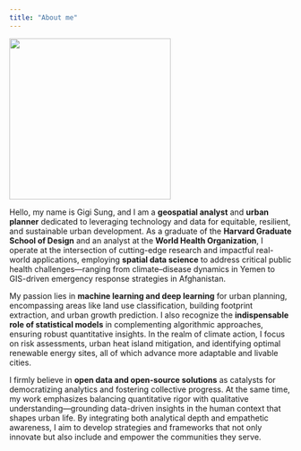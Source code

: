 ```yaml
---
title: "About me"
---
```


<!-- Use a grid -->
::: {.grid}

<!-- Left column has a width of 4/12 and shows a picture of me -->
::: {.g-col-4}
![](images/profile.jpg){width=3in}
:::

<!-- Text gets a column with width 8/12 -->
::: {.g-col-8}

Hello, my name is Gigi Sung, and I am a **geospatial analyst** and **urban planner** dedicated to leveraging technology and data for equitable, resilient, and sustainable urban development. As a graduate of the **Harvard Graduate School of Design** and an analyst at the **World Health Organization**, I operate at the intersection of cutting-edge research and impactful real-world applications, employing **spatial data science** to address critical public health challenges—ranging from climate–disease dynamics in Yemen to GIS-driven emergency response strategies in Afghanistan.

My passion lies in **machine learning and deep learning** for urban planning, encompassing areas like land use classification, building footprint extraction, and urban growth prediction. I also recognize the **indispensable role of statistical models** in complementing algorithmic approaches, ensuring robust quantitative insights. In the realm of climate action, I focus on risk assessments, urban heat island mitigation, and identifying optimal renewable energy sites, all of which advance more adaptable and livable cities.

I firmly believe in **open data and open-source solutions** as catalysts for democratizing analytics and fostering collective progress. At the same time, my work emphasizes balancing quantitative rigor with qualitative understanding—grounding data-driven insights in the human context that shapes urban life. By integrating both analytical depth and empathetic awareness, I aim to develop strategies and frameworks that not only innovate but also include and empower the communities they serve.


::: 

:::



